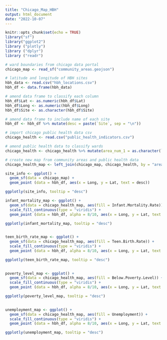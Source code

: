 ```yaml
---
title: "Chicago_Map_HBH"
output: html_document
date: "2022-10-07"
---
```


```r
knitr::opts_chunk$set(echo = TRUE)
library("sf")
library("ggplot2")
library ("plotly")
library ("dplyr")
library ("readr")
```

```r
# ward boundaries from chicago data portal
chicago_map <- read_sf("community_areas.geojson")

# latitude and longitude of HBH sites
hbh_data <- read.csv("hbh_locations.csv")
hbh_df <- data.frame(hbh_data)

# amend data frame to classify each column
hbh_df$Lat <- as.numeric(hbh_df$Lat)
hbh_df$Long <- as.numeric(hbh_df$Long)
hbh_df$Site <- as.character(hbh_df$Site)

# amend data frame to include name of each site
hbh_df <- hbh_df %>% mutate(desc = paste(`Site`, sep = "\n"))

# import chicago public health data csv
chicago_health <- read.csv("public_health_indicators.csv")

# amend public health data to classify wards
chicago_health <- chicago_health %>% mutate(area_num_1 = as.character(`Community.Area`))

# create new map from community areas and public health data
chicago_health_map <- left_join(chicago_map, chicago_health, by = "area_num_1")
```

```r
site_info <- ggplot() +
  geom_sf(data = chicago_map) + 
  geom_point (data = hbh_df, aes(x = Long, y = Lat, text = desc))

ggplotly(site_info, tooltip = "desc")

```

```r
infant_mortality_map <- ggplot() +
  geom_sf(data = chicago_health_map, aes(fill = Infant.Mortality.Rate)) +
  scale_fill_continuous(type = "viridis") +
  geom_point (data = hbh_df, alpha = 8/10, aes(x = Long, y = Lat, text = desc))

ggplotly(infant_mortality_map, tooltip = "desc")
  
```

```r
teen_birth_rate_map <- ggplot() +
  geom_sf(data = chicago_health_map, aes(fill = Teen.Birth.Rate)) +
  scale_fill_continuous(type = "viridis") +
  geom_point (data = hbh_df, alpha = 8/10, aes(x = Long, y = Lat, text = desc))

ggplotly(teen_birth_rate_map, tooltip = "desc")
  
```

```r
poverty_level_map <- ggplot() +
  geom_sf(data = chicago_health_map, aes(fill = Below.Poverty.Level)) +
  scale_fill_continuous(type = "viridis") +
  geom_point (data = hbh_df, alpha = 8/10, aes(x = Long, y = Lat, text = desc))

ggplotly(poverty_level_map, tooltip = "desc")
  
```

```r
unemployment_map <- ggplot() +
  geom_sf(data = chicago_health_map, aes(fill = Unemployment)) +
  scale_fill_continuous(type = "viridis") +
  geom_point (data = hbh_df, alpha = 8/10, aes(x = Long, y = Lat, text = desc))

ggplotly(unemployment_map, tooltip = "desc")
  
```
